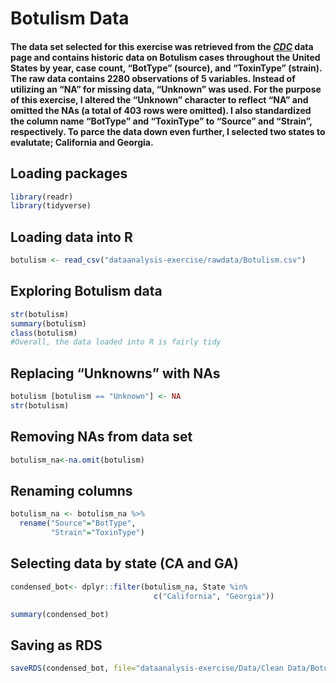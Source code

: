 # **Botulism Data**
#### The data set selected for this exercise was retrieved from the [***CDC***](https://data.cdc.gov/) data page and contains historic data on Botulism cases throughout the United States by year, case count, "BotType" (source), and "ToxinType" (strain). The raw data contains 2280 observations of 5 variables. Instead of utilizing an "NA" for missing data, "Unknown" was used. For the purpose of this exercise, I altered the "Unknown" character to reflect "NA" and omitted the NAs (a total of 403 rows were omitted). I also standardized the column name "BotType" and "ToxinType" to "Source" and "Strain", respectively. To parce the data down even further, I selected two states to evalutate; California and Georgia. 

## **Loading packages** 
```r
library(readr)
library(tidyverse)
```

## **Loading data into R**
```r
botulism <- read_csv("dataanalysis-exercise/rawdata/Botulism.csv")
```

## **Exploring Botulism data**
```r
str(botulism)
summary(botulism)
class(botulism)
#Overall, the data loaded into R is fairly tidy
```

## **Replacing "Unknowns" with NAs**
```r
botulism [botulism == "Unknown"] <- NA
str(botulism)
```
## **Removing NAs from data set**
```r
botulism_na<-na.omit(botulism)
```

## **Renaming columns**
```r
botulism_na <- botulism_na %>%
  rename("Source"="BotType",
         "Strain"="ToxinType")
```


## **Selecting data by state (CA and GA)**
```r
condensed_bot<- dplyr::filter(botulism_na, State %in% 
                                c("California", "Georgia"))

summary(condensed_bot)
```

## **Saving as RDS**
```r
saveRDS(condensed_bot, file="dataanalysis-exercise/Data/Clean Data/Botulism.RDS")
```

